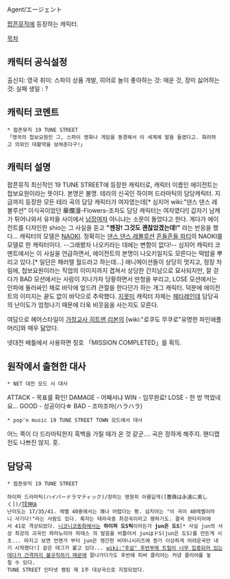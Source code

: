 Agent/エージェント

[[팝픈뮤직]]에 등장하는 캐릭터.

[[목차]]
== 캐릭터 공식설정 ==
출신지: 영국
취미: 스파이 상품 개발, 히어로 놀이
좋아하는 것: 매운 것, 장미
싫어하는 것: 실패
생일 : ?

== 캐릭터 코멘트 ==
 * 팝픈뮤직 19 TUNE STREET
 「영국의 첩보요원인 그, 스파이 영화나 게임을 동경해서 이 세계에 발을 들였다고. 화려하고 의외인 대활약을 보여준다구!」

== 캐릭터 설명 ==
팝픈뮤직 최신작인 19 TUNE STREET에 등장한 캐릭터로, 캐릭터 이름인 에이전트는 첩보요원이라는 뜻이다. 본명은 불명.
테라의 신곡인 하이퍼 드라마틱의 담당캐릭터. 지금까지 등장한 모든 테라 곡의 담당 캐릭터가 여자였는데[* 심지어 wiki:"댄스 댄스 레볼루션" 이식곡이었던 華爛漫-Flowers-조차도 담당 캐릭터는 여자였다!] 갑자기 남캐가 튀어나와서 유저들 사이에서 [[남장여자]] 아니냐는 소문이 돌았다고 한다. 게다가 에이전트를 디자인한 shio는 그 사실을 듣고 '''"젠장! 그것도 괜찮았겠는데!"''' 라는 반응을 했다...
캐릭터의 모델은 [[NAOKI]]. 정확히는 [[댄스 댄스 레볼루션]] [http://www.konami.jp/bemani/ddr/jp/gs/ffp/game/ 흔들흔들 파티]의 NAOKI를 모델로 한 캐릭터이다. --그래봤자 나오키라는 데에는 변함이 없다!-- 심지어 캐릭터 코멘트에서는 이 사실을 언급하면서, 에이전트의 본명이 나오키일지도 모른다는 떡밥을 뿌리고 있다.[* 일단은 패러렐 월드라고 하는데...]
애니메이션들이 상당히 멋지고, 정장 차림에, 첩보요원이라는 직업의 이미지까지 겹쳐서 상당한 간지남으로 묘사되지만, 잘 걷다가 BAD 모션에서는 사람이 지나가자 당황하면서 딴청을 부리고, LOSE 모션에서는 인파에 둘러싸인 채로 바닥에 엎드려 큰절을 한다던가 하는 개그 캐릭터. 덕분에 에이전트의 이미지는 끝도 없이 바닥으로 추락했다. [[지못미]]
캐릭터 자체는 [[헤타레]]인데 담당곡의 난이도가 엄청나기 때문에 더욱 비웃음을 사는지도 모른다.

여담으로 헤어스타일이 [[가정교사 히트맨 리본]]의 [wiki:"로쿠도 무쿠로"유명한 파인애플 머리]와 매우 닮았다.

넷대전 배틀에서 사용하면 칭호 「MISSION COMPLETED」를 획득.

== 원작에서 출현한 대사 ==

 * NET 대전 모드 시 대사

ATTACK - 목표를 확인!
DAMAGE - 어째서냐
WIN - 임무완료!
LOSE - 한 방 먹었네요...
GOOD - 성공이다☆
BAD - 조마조마(ハラハラ)

 * pop'n music 19 TUNE STREET TOWN 모드에서 대사

어느 쪽이 더 드라마틱한지
흑백을 가릴 때가 
온 것 같군....
곡은 정하게 해주지.
핸디캡전도 나쁘진 않지. 훗.

== 담당곡 ==

 * 팝픈뮤직 19 TUNE STREET
{{{#!html
<object width="480" height="385"><param name="movie" value="http://www.youtube.com/v/DGswIv36Fls?fs=1&amp;hl=ko_KR"></param><param name="allowFullScreen" value="true"></param><param name="allowscriptaccess" value="always"></param><embed src="http://www.youtube.com/v/DGswIv36Fls?fs=1&amp;hl=ko_KR" type="application/x-shockwave-flash" allowscriptaccess="always" allowfullscreen="true" width="480" height="385"></embed></object>
}}}
 하이퍼 드라마틱(ハイパードラマティック)/장미는 영원히 아름답게([薔薇は永遠に美しく])/[[TЁЯRA]]
 난이도는 17/35/41. 레벨 40중에서는 꽤나 어렵다는 평. 심지어는 "이 곡이 40레벨이라니 사기다!"라는 사람도 있다. 혹자는 테라곡중 최강곡이라고 평하기도. 결국 판타지아에서 41로 격상되었다. [[니코니코동화]]에서는 '''하이퍼 도S틱'''이라든가 '''jun은 도S'''[* 사실 jun의 사상 최강의 괴곡인 파라노이아 하데스 의 발음을 비틀어서 junはドS(jun은 도S)를 만든게 시초... 따지고 보면 언젠가 부터 jun은 앵간한 비마니시리즈에 뭔가 이상하게 어려운곡만 내기 시작했다!] 같은 태그가 붙고 있다... [[wiki:"후살" 후반부에 트릴이 너무 집중되어 있는데다가 간격까지 불규칙하기 때문에]] 잘나가다가도 후반에 피버 클리어는 커녕 클리어를 놓칠 수 있다.
 TUNE STREET 인터넷 랭킹 제 1주 대상곡으로 지정되었다.
